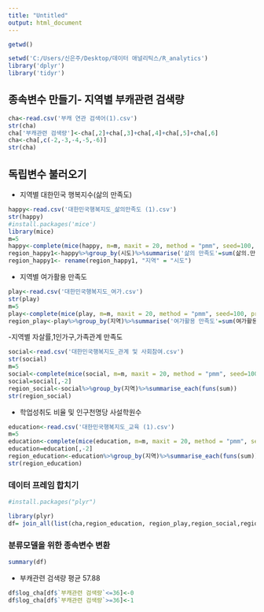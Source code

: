 ```yaml
---
title: "Untitled"
output: html_document
---
```

```r
getwd()

setwd('C:/Users/신은주/Desktop/데이터 애널리틱스/R_analytics')
library('dplyr')
library('tidyr')
```
## 종속변수 만들기- 지역별 부캐관련 검색량
```r
cha<-read.csv('부캐 연관 검색어(1).csv')
str(cha)
cha['부캐관련 검색량']<-cha[,2]+cha[,3]+cha[,4]+cha[,5]+cha[,6]
cha<-cha[,c(-2,-3,-4,-5,-6)]
str(cha)
```
## 독립변수 불러오기
- 지역별 대한민국 행복지수(삶의 만족도)
```r
happy<-read.csv('대한민국행복지도_삶의만족도 (1).csv')
str(happy)
#install.packages('mice')
library(mice)
m=5
happy<-complete(mice(happy, m=m, maxit = 20, method = "pmm", seed=100, print=F)) # 결측치 예상값으로 채우기기
region_happy1<-happy%>%group_by(시도)%>%summarise('삶의 만족도'=sum(삶의.만족도))
region_happy1<- rename(region_happy1, "지역" = "시도")
```
- 지역별 여가활용 만족도
```r
play<-read.csv('대한민국행복지도_여가.csv')
str(play)
m=5
play<-complete(mice(play, m=m, maxit = 20, method = "pmm", seed=100, print=F)) # 결측치 두개 예측치로 채우기
region_play<-play%>%group_by(지역)%>%summarise('여가활용 만족도'=sum(여가활용.만족도.b.))
```
-지역별 자살률,1인가구,가족관계 만족도
```r
social<-read.csv('대한민국행복지도_관계 및 사회참여.csv')
str(social)
m=5
social<-complete(mice(social, m=m, maxit = 20, method = "pmm", seed=100, print=F))
social=social[,-2]
region_social<-social%>%group_by(지역)%>%summarise_each(funs(sum))
str(region_social)
```
- 학업성취도 비율 및 인구천명당 사설학원수
```r
education<-read.csv('대한민국행복지도_교육 (1).csv')
m=5
education<-complete(mice(education, m=m, maxit = 20, method = "pmm", seed=100, print=F))
education=education[,-2]
region_education<-education%>%group_by(지역)%>%summarise_each(funs(sum))
str(region_education)
```
### 데이터 프레임 합치기
```r
#install.packages("plyr")

library(plyr)
df= join_all(list(cha,region_education, region_play,region_social,region_happy1), by="지역", type="inner")
```

### 분류모델을 위한 종속변수 변환
```r
summary(df) 
```
- 부캐관련 검색량 평균 57.88
```r
df$log_cha[df$`부캐관련 검색량`<=36]<-0
df$log_cha[df$`부캐관련 검색량`>=36]<-1

```

